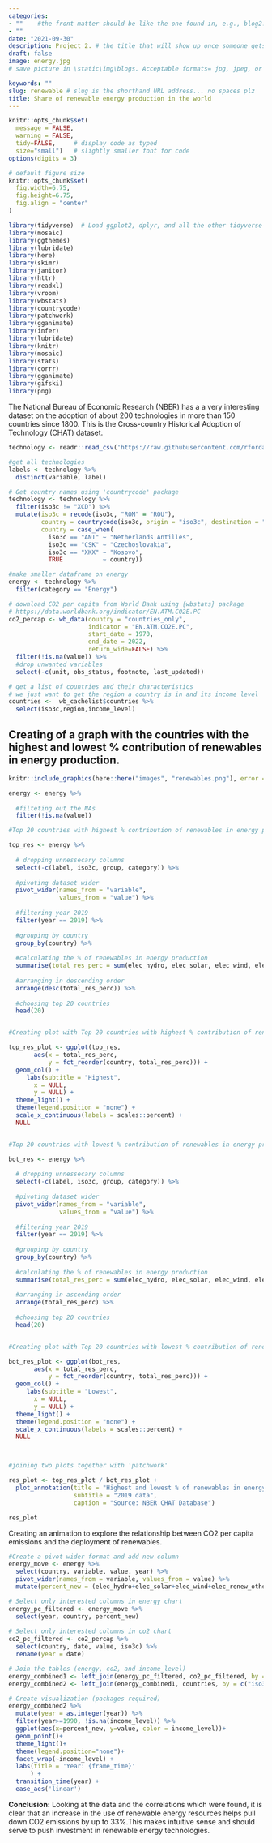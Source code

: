 ```yaml
---
categories:  
- ""    #the front matter should be like the one found in, e.g., blog2.md. It cannot be like the normal Rmd we used
- ""
date: "2021-09-30"
description: Project 2. # the title that will show up once someone gets to this page
draft: false
image: energy.jpg 
# save picture in \static\img\blogs. Acceptable formats= jpg, jpeg, or png . Your iPhone pics wont work

keywords: ""
slug: renewable # slug is the shorthand URL address... no spaces plz
title: Share of renewable energy production in the world
---
```


```r
knitr::opts_chunk$set(
  message = FALSE, 
  warning = FALSE, 
  tidy=FALSE,     # display code as typed
  size="small")   # slightly smaller font for code
options(digits = 3)

# default figure size
knitr::opts_chunk$set(
  fig.width=6.75, 
  fig.height=6.75,
  fig.align = "center"
)

```


```r
library(tidyverse)  # Load ggplot2, dplyr, and all the other tidyverse packages
library(mosaic)
library(ggthemes)
library(lubridate)
library(here)
library(skimr)
library(janitor)
library(httr)
library(readxl)
library(vroom)
library(wbstats)
library(countrycode)
library(patchwork)
library(gganimate)
library(infer)
library(lubridate)
library(knitr)
library(mosaic)
library(stats)
library(corrr)
library(gganimate)
library(gifski)
library(png)

```

The National Bureau of Economic Research (NBER) has a a very interesting dataset on the adoption of about 200 technologies in more than 150 countries since 1800. This is the Cross-country  Historical Adoption of Technology (CHAT) dataset.

```r

technology <- readr::read_csv('https://raw.githubusercontent.com/rfordatascience/tidytuesday/master/data/2022/2022-07-19/technology.csv')

#get all technologies
labels <- technology %>% 
  distinct(variable, label)

# Get country names using 'countrycode' package
technology <- technology %>% 
  filter(iso3c != "XCD") %>% 
  mutate(iso3c = recode(iso3c, "ROM" = "ROU"),
         country = countrycode(iso3c, origin = "iso3c", destination = "country.name"),
         country = case_when(
           iso3c == "ANT" ~ "Netherlands Antilles",
           iso3c == "CSK" ~ "Czechoslovakia",
           iso3c == "XKX" ~ "Kosovo",
           TRUE           ~ country))

#make smaller dataframe on energy
energy <- technology %>% 
  filter(category == "Energy")

# download CO2 per capita from World Bank using {wbstats} package
# https://data.worldbank.org/indicator/EN.ATM.CO2E.PC
co2_percap <- wb_data(country = "countries_only", 
                      indicator = "EN.ATM.CO2E.PC", 
                      start_date = 1970, 
                      end_date = 2022,
                      return_wide=FALSE) %>% 
  filter(!is.na(value)) %>% 
  #drop unwanted variables
  select(-c(unit, obs_status, footnote, last_updated))

# get a list of countries and their characteristics
# we just want to get the region a country is in and its income level
countries <-  wb_cachelist$countries %>% 
  select(iso3c,region,income_level)

```

## Creating of a graph with the countries with the highest and lowest % contribution of renewables in energy production.


```r
knitr::include_graphics(here::here("images", "renewables.png"), error = FALSE)
```

```r

energy <- energy %>% 
  
  #filteting out the NAs
  filter(!is.na(value))

#Top 20 countries with highest % contribution of renewables in energy production

top_res <- energy %>% 
  
  # dropping unnessecary columns
  select(-c(label, iso3c, group, category)) %>% 
  
  #pivoting dataset wider
  pivot_wider(names_from = "variable",
              values_from = "value") %>% 
  
  #filtering year 2019
  filter(year == 2019) %>% 
  
  #grouping by country
  group_by(country) %>% 
  
  #calculating the % of renewables in energy production
  summarise(total_res_perc = sum(elec_hydro, elec_solar, elec_wind, elec_renew_other)/ sum(elecprod)) %>% 
  
  #arranging in descending order 
  arrange(desc(total_res_perc)) %>% 
  
  #choosing top 20 countries
  head(20)


#Creating plot with Top 20 countries with highest % contribution of renewables in energy production

top_res_plot <- ggplot(top_res, 
       aes(x = total_res_perc, 
           y = fct_reorder(country, total_res_perc))) +
  geom_col() +
     labs(subtitle = "Highest",
       x = NULL, 
       y = NULL) +
  theme_light() +
  theme(legend.position = "none") +
  scale_x_continuous(labels = scales::percent) +
  NULL


#Top 20 countries with lowest % contribution of renewables in energy production

bot_res <- energy %>% 
  
  # dropping unnessecary columns
  select(-c(label, iso3c, group, category)) %>% 
  
  #pivoting dataset wider
  pivot_wider(names_from = "variable",
              values_from = "value") %>% 
  
  #filtering year 2019
  filter(year == 2019) %>% 
  
  #grouping by country
  group_by(country) %>% 
  
  #calculating the % of renewables in energy production
  summarise(total_res_perc = sum(elec_hydro, elec_solar, elec_wind, elec_renew_other)/ sum(elecprod)) %>% 
  
  #arranging in ascending order 
  arrange(total_res_perc) %>% 
  
  #choosing top 20 countries
  head(20)


#Creating plot with Top 20 countries with lowest % contribution of renewables in energy production

bot_res_plot <- ggplot(bot_res, 
       aes(x = total_res_perc, 
           y = fct_reorder(country, total_res_perc))) +
  geom_col() +
     labs(subtitle = "Lowest",
       x = NULL, 
       y = NULL) +
  theme_light() +
  theme(legend.position = "none") +
  scale_x_continuous(labels = scales::percent) +
  NULL



#joining two plots together with 'patchwork'

res_plot <- top_res_plot / bot_res_plot + 
  plot_annotation(title = "Highest and lowest % of renewables in energy production",
                  subtitle = "2019 data",
                  caption = "Source: NBER CHAT Database") 

res_plot
```

Creating an animation to explore the relationship between CO2 per capita emissions and the deployment of renewables.

 
```r

#Create a pivot wider format and add new column
energy_move <- energy %>% 
  select(country, variable, value, year) %>% 
  pivot_wider(names_from = variable, values_from = value) %>% 
  mutate(percent_new = (elec_hydro+elec_solar+elec_wind+elec_renew_other)/elecprod *100) 

# Select only interested columns in energy chart
energy_pc_filtered <- energy_move %>% 
  select(year, country, percent_new)
  
# Select only interested columns in co2 chart
co2_pc_filtered <- co2_percap %>% 
  select(country, date, value, iso3c) %>% 
  rename(year = date)

# Join the tables (energy, co2, and income_level)
energy_combined1 <- left_join(energy_pc_filtered, co2_pc_filtered, by = c("country", "year"))
energy_combined2 <- left_join(energy_combined1, countries, by = c("iso3c"))

# Create visualization (packages required)
energy_combined2 %>% 
  mutate(year = as.integer(year)) %>% 
  filter(year>=1990, !is.na(income_level)) %>% 
  ggplot(aes(x=percent_new, y=value, color = income_level))+
  geom_point()+
  theme_light()+
  theme(legend.position="none")+
  facet_wrap(~income_level) +
  labs(title = 'Year: {frame_time}' 
      ) +
  transition_time(year) +
  ease_aes('linear')

```


**Conclusion:**
Looking at the data and the correlations which were found, it is clear that an increase in the use of renewable energy resources helps pull down CO2 emissions by up to 33%.This makes intuitive sense and should serve to push investment in renewable energy technologies.